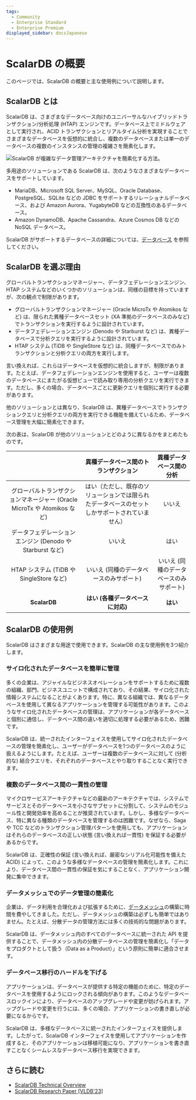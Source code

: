 ```yaml
---
tags:
  - Community
  - Enterprise Standard
  - Enterprise Premium
displayed_sidebar: docsJapanese
---
```


# ScalarDB の概要


<TranslationBanner />

このページでは、ScalarDB の概要と主な使用例について説明します。

## ScalarDB とは

ScalarDB は、さまざまなデータベース向けのユニバーサルなハイブリッドトランザクション/分析処理 (HTAP) エンジンです。データベース上でミドルウェアとして実行され、ACID トランザクションとリアルタイム分析を実現することでさまざまなデータベースを仮想的に統合し、複数のデータベースまたは単一のデータベースの複数のインスタンスの管理の複雑さを簡素化します。

![ScalarDB が複雑なデータ管理アーキテクチャを簡素化する方法。](images/scalardb.png)

多用途のソリューションである ScalarDB は、次のようなさまざまなデータベースをサポートしています。

- MariaDB、Microsoft SQL Server、MySQL、Oracle Database、PostgreSQL、SQLite などの JDBC をサポートするリレーショナルデータベース、および Amazon Aurora、YugabyteDB などの互換性のあるデータベース。
- Amazon DynamoDB、Apache Cassandra、Azure Cosmos DB などの NoSQL データベース。

ScalarDB がサポートするデータベースの詳細については、[データベース](requirements.mdx#データベース) を参照してください。

## ScalarDB を選ぶ理由

グローバルトランザクションマネージャー、データフェデレーションエンジン、HTAP システムなどのいくつかのソリューションは、同様の目標を持っていますが、次の観点で制限があります。

- グローバルトランザクションマネージャー (Oracle MicroTx や Atomikos など) は、限られた異種データベースセット (XA 準拠のデータベースのみなど) でトランザクションを実行するように設計されています。
- データフェデレーションエンジン (Denodo や Starburst など) は、異種データベースで分析クエリを実行するように設計されています。
- HTAP システム (TiDB や SingleStore など) は、同種データベースでのみトランザクションと分析クエリの両方を実行します。

言い換えれば、これらはデータベースを仮想的に統合しますが、制限があります。たとえば、データフェデレーションエンジンを使用すると、ユーザーは複数のデータベースにまたがる仮想ビューで読み取り専用の分析クエリを実行できます。ただし、多くの場合、データベースごとに更新クエリを個別に実行する必要があります。

他のソリューションとは異なり、ScalarDB は、異種データベースでトランザクションクエリと分析クエリの両方を実行できる機能を備えているため、データベース管理を大幅に簡素化できます。

次の表は、ScalarDB が他のソリューションとどのように異なるかをまとめたものです。

|                                                                  |              異種データベース間のトランザクション                                     | 異種データベース間の分析               |
| :--------------------------------------------------------------: | :----------------------------------------------------------------------------: | :--------------------------------: |
| グローバルトランザクションマネージャー (Oracle MicroTx や Atomikos など) | はい（ただし、既存のソリューションでは限られたデータベースのセットしかサポートされていません） |                 いいえ              |
|      データフェデレーションエンジン (Denodo や Starburst など)         |                                  いいえ                                         |                  はい               |
|             HTAP システム (TiDB や SingleStore など)                |                いいえ (同種のデータベースのみサポート)                               |  いいえ (同種のデータベースのみサポート)  |
|                          **ScalarDB**                            |                 **はい (各種データベースに対応)**                                   |                **はい**             |

## ScalarDB の使用例

ScalarDB はさまざまな用途で使用できます。ScalarDB の主な使用例を3つ紹介します。

### サイロ化されたデータベースを簡単に管理

多くの企業は、アジャイルなビジネスオペレーションをサポートするために複数の組織、部門、ビジネスユニットで構成されており、その結果、サイロ化された情報システムになることがよくあります。特に、異なる組織では、異なるデータベースを使用して異なるアプリケーションを管理する可能性があります。このようなサイロ化されたデータベースの管理は、アプリケーションが各データベースと個別に通信し、データベース間の違いを適切に処理する必要があるため、困難です。

ScalarDB は、統一されたインターフェイスを使用してサイロ化されたデータベースの管理を簡素化し、ユーザーがデータベースを1つのデータベースのように扱えるようにします。たとえば、ユーザーは複数のデータベースに対して (分析的な) 結合クエリを、それぞれのデータベースとやり取りすることなく実行できます。

### 複数のデータベース間の一貫性の管理

マイクロサービスアーキテクチャなどの最新のアーキテクチャでは、システムでサービスとそのデータベースを小さなサブセットに分割して、システムのモジュール性と開発効率を高めることが推奨されています。しかし、多様なデータベース、特に異なる種類のデータベースを管理するのは困難です。なぜなら、Saga や TCC などのトランザクション管理パターンを使用しても、アプリケーションはそれらのデータベースの正しい状態 (言い換えれば一貫性) を保証する必要があるからです。

ScalarDB は、正確性の保証 (言い換えれば、厳密なシリアル化可能性を備えた ACID) によって、このような多様なデータベースの管理を簡素化します。これにより、データベース間の一貫性の保証を気にすることなく、アプリケーション開発に集中できます。

### データメッシュでのデータ管理の簡素化

企業は、データ利用を合理化および拡張するために、[データメッシュ](https://martinfowler.com/articles/data-mesh-principles.html)の構築に時間を費やしてきました。ただし、データメッシュの構築は必ずしも簡単ではありません。たとえば、分散データの管理方法には多くの技術的な問題があります。

ScalarDB は、データメッシュ内のすべてのデータベースに統一された API を提供することで、データメッシュ内の分散データベースの管理を簡素化し「データをプロダクトとして扱う（Data as a Product）」という原則に簡単に適合させます。

### データベース移行のハードルを下げる

アプリケーションは、データベースが提供する特定の機能のために、特定のデータベースを使用するようにロックされる傾向があります。このようなデータベースロックインにより、データベースのアップグレードや変更が妨げられます。アップグレードや変更を行うには、多くの場合、アプリケーションの書き直しが必要になるからです。

ScalarDB は、多様なデータベースに統一されたインターフェイスを提供します。したがって、ScalarDB インターフェイスを使用してアプリケーションを作成すると、そのアプリケーションは移植可能になり、アプリケーションを書き直すことなくシームレスなデータベース移行を実現できます。

## さらに読む

- [ScalarDB Technical Overview](https://speakerdeck.com/scalar/scalar-db-universal-transaction-manager)
- [ScalarDB Research Paper [VLDB'23]](https://dl.acm.org/doi/10.14778/3611540.3611563)